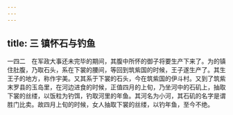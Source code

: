 ```yaml
---
---
---
```

title: 三 镇怀石与钓鱼
---




一四二　在军政大事还未完毕的期间，其腹中所怀的御子将要生产下来了。为的镇住肚腹，乃取石头，系在下裳的腰间，等回到筑紫国的时候，王子遂生产了。其生王子的地方，称作宇美。又其系于下裳的石头，今在筑紫国的伊斗村。又到了筑紫末罗县的玉岛里，在河边进食的时候，正值四月的上旬，乃坐河中的石矶上，抽取下裳的丝缕，以饭粒为钓饵，钓取河里的年鱼。其河名为小河，其石矶的名字是谓胜门比卖。故四月上旬的时候，女人抽取下裳的丝缕，以钓年鱼，至今不绝。